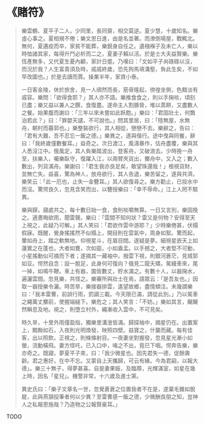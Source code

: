# 《賭符》

> 樂雲鶴、夏平子二人，少同里，長同齋，相交莫逆。夏少慧，十歲知名。樂虛心事之。夏相規不倦；樂文思日進，由是名並著。而潦倒場屋，戰輒北。無何，夏遘疫而卒，家貧不能葬，樂銳身自任之。遺襁褓子及未亡人，樂以時恤諸其家，每得升鬥必析而二之，夏妻子賴以活。於是士大夫益賢樂。樂恆產無多，又代夏生憂內顧，家計日蹙。乃嘆曰：「文如平子尚碌碌以沒，而況於我？人生富貴須及時，戚戚終歲，恐先狗馬填溝壑，負此生矣，不如早改圖也。」於是去讀而賈。操業半年，家資小泰。
>
> 一日客金陵，休於旅舍，見一人頎然而長，筋骨隆起，徬徨坐側，色黯淡有戚容。樂問：「欲得食耶？」其人亦不語。樂推食食之，則以手掬啖，頃刻已盡；樂又益以兼人之饌，食復盡。遂命主人割豚脅，堆以蒸餅，又盡數人之餐。始果腹而謝曰：「三年以來未嘗如此飫飽。」樂曰：「君固壯士，何飄泊若此？」曰：「罪嬰天譴，不可說也。」問其里居，曰：「陸無屋，水無舟，朝村而暮郭也。」樂整裝欲行，其人相從，戀戀不去。樂辭之，告曰：「君有大難，吾不忍忘一飯之德。」樂異之，遂與偕行。途中曳與同餐，辭曰：「我終歲僅數餐耳。」益奇之。次日渡江，風濤暴作，估舟盡覆，樂與其人悉沒江中。俄風定，其人負樂踏波出，登客舟，又破浪去。少時挽一舟至，扶樂入，囑樂臥守，復躍入江，以兩臂夾貨出，擲舟中，又入之；數入數出，列貨滿舟。樂謝曰：「君生我亦良足矣，敢望珠還哉！」檢視貨財，並無亡失。益喜，驚為神人，放舟欲行，其人告退，樂苦留之，遂與共濟。樂笑云：「此一厄也，止失一金簪耳。」其人欲復尋之。樂方勸止，已投水中而沒。驚愕良久，忽見含笑而出，以簪授樂曰：「幸不辱命。」江上人罔不駭異。
>
> 樂與歸，寢處共之，每十數日始一食，食則啖嚼無算。一日又言別，樂固挽之。適晝晦欲雨，聞雷聲。樂曰：「雲間不知何狀？雷又是何物？安得至天上視之，此疑乃可解。」其人笑曰：「君欲作雲中游耶？」少時樂倦甚，伏榻假寐。既醒，覺身搖搖然不似榻上，開目則在雲氣中，周身如絮。驚而起，暈如舟上，踏之軟無地。仰視星斗，在眉目間。遂疑是夢。細視星嵌天上如蓮實之在蓬也，大者如甕，次如瓿，小如盎盂。以手撼之，大者堅不可動，小星搖動似可摘而下者；遂摘其一藏袖中。撥雲下視，則銀河蒼茫，見城郭如豆。愕然自念：設一脫足，此身何可復向？俄見二龍夭矯，駕縵車來，尾一掉，如鳴牛鞭。車上有器，圍皆數丈，貯水滿之。有數十人，以器掬水，遍灑雲間。忽見樂，共怪之。樂審所與壯士在焉，語眾云：「是吾友也。」因取一器授樂令灑。時苦旱，樂接器排雲，遙望故鄉，盡情傾注。未幾謂樂曰：「我本雷曹，前誤行雨，罰謫三載。今天限已滿，請從此別。」乃以駕車之繩萬丈擲前，使握端縋下。樂危之；其人笑言：「不妨。」樂如其言，飀飀然瞬息及地。視之，則墮立村外，繩漸收入雲中，不可見矣。
>
> 時久旱，十里外雨僅盈指，獨樂里溝澮皆滿。歸探袖中，摘星仍在。出置案上，黯黝如石，入夜則光明煥發，映照四壁。益寶之，什襲而藏。每有佳客，出以照飲。正視之，則條條射目。一夜妻坐對握發，忽見星光漸小如螢，流動橫飛。妻方怪吒，已入口中，咯之不出，竟已下咽。愕奔告樂，樂亦奇之。既寢，夢夏平子來，曰：「我少微星也。因先君失一德，促餘壽齡。君之惠好，在中不忘。又蒙自上天攜歸，可云有緣。今為君嗣，以報大德」。樂三十無子，得夢甚喜。自是妻果娠，及臨蓐，光輝滿室，如星在幾上時，因名「星兒」。機警非常，十六歲及進士第。
>
> 異史氏曰：「樂子文章名一世，忽覺蒼蒼之位置我者不在是，遂棄毛錐如脫屣，此與燕頷投筆者何以少異？至雷曹感一飯之德，少微酬良朋之知，豈神人之私報恩施哉？乃造物之公報賢豪耳。」

TODO

